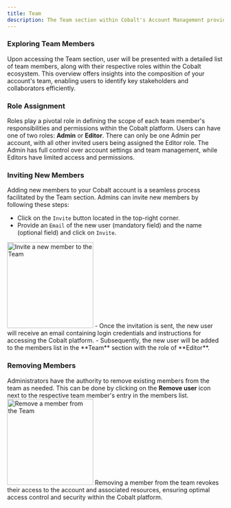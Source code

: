 ```yaml
---
title: Team
description: The Team section within Cobalt's Account Management provides a comprehensive overview of the members associated with your account.
---
```


### Exploring Team Members
Upon accessing the Team section, user will be presented with a detailed list of team members, along with their respective roles within the Cobalt ecosystem. This overview offers insights into the composition of your account's team, enabling users to identify key stakeholders and collaborators efficiently.

### Role Assignment
Roles play a pivotal role in defining the scope of each team member's responsibilities and permissions within the Cobalt platform. Users can have one of two roles: **Admin** or **Editor**. There can only be one Admin per account, with all other invited users being assigned the Editor role. The Admin has full control over account settings and team management, while Editors have limited access and permissions.

### Inviting New Members
Adding new members to your Cobalt account is a seamless process facilitated by the Team section. Admins can invite new members by following these steps:
- Click on the `Invite` button located in the top-right corner.
- Provide an `Email` of the new user (mandatory field) and the name (optional field) and click on `Invite`.
<img height="200" src="/images/Guides/Account-management/am-team-invite.png" alt="Invite a new member to the Team"/>
- Once the invitation is sent, the new user will receive an email containing login credentials and instructions for accessing the Cobalt platform.
- Subsequently, the new user will be added to the members list in the **Team** section with the role of **Editor**.

### Removing Members
Administrators have the authority to remove existing members from the team as needed.
This can be done by clicking on the **Remove user** icon next to the respective team member's entry in the members list.
<img height="200" src="/images/Guides/Account-management/am-team-remove.png" alt="Remove a member from the Team"/>
Removing a member from the team revokes their access to the account and associated resources, ensuring optimal access control and security within the Cobalt platform.
